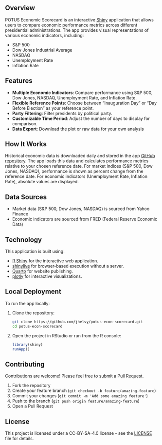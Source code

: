 ## Overview

POTUS Economic Scorecard is an interactive [Shiny](https://shiny.posit.co/) application that allows users to compare economic performance metrics across different presidential administrations. The app provides visual representations of various economic indicators, including:

- S&P 500
- Dow Jones Industrial Average
- NASDAQ
- Unemployment Rate
- Inflation Rate

## Features

- **Multiple Economic Indicators**: Compare performance using S&P 500, Dow Jones, NASDAQ, Unemployment Rate, and Inflation Rate.
- **Flexible Reference Points**: Choose between "Inauguration Day" or "Day Before Election" as your reference point.
- **Party Filtering**: Filter presidents by political party.
- **Customizable Time Period**: Adjust the number of days to display for comparison.
- **Data Export**: Download the plot or raw data for your own analysis

## How It Works

Historical economic data is downloaded daily and stored in the app [GitHub repository](https://github.com/jhelvy/potus-econ-scorecard). The app loads this data and calculates performance metrics relative to your chosen reference date. For market indices (S&P 500, Dow Jones, NASDAQ), performance is shown as percent change from the reference date. For economic indicators (Unemployment Rate, Inflation Rate), absolute values are displayed.

## Data Sources

- Market data (S&P 500, Dow Jones, NASDAQ) is sourced from Yahoo Finance
- Economic indicators are sourced from FRED (Federal Reserve Economic Data)

## Technology

This application is built using:

- [R Shiny](https://shiny.posit.co/) for the interactive web application.
- [shinylive](https://posit-dev.github.io/r-shinylive/) for browser-based execution without a server.
- [Quarto](https://quarto.org/) for website publishing.
- [plotly](https://plotly.com/r/) for interactive visualizations.

## Local Deployment

To run the app locally:

1. Clone the repository:

   ```bash
   git clone https://github.com/jhelvy/potus-econ-scorecard.git
   cd potus-econ-scorecard
   ```

2. Open the project in RStudio or run from the R console:
   ```r
   library(shiny)
   runApp()
   ```

## Contributing

Contributions are welcome! Please feel free to submit a Pull Request.

1. Fork the repository
2. Create your feature branch (`git checkout -b feature/amazing-feature`)
3. Commit your changes (`git commit -m 'Add some amazing feature'`)
4. Push to the branch (`git push origin feature/amazing-feature`)
5. Open a Pull Request

## License

This project is licensed under a CC-BY-SA-4.0 license - see the [LICENSE](https://github.com/jhelvy/potus-econ-scorecard/blob/main/LICENSE.md) file for details.
